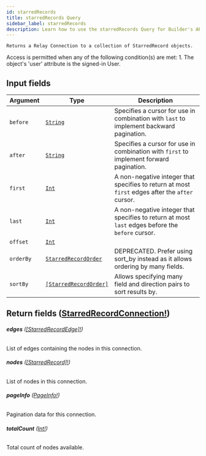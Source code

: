 ```yaml
---
id: starredRecords
title: starredRecords Query
sidebar_label: starredRecords
description: Learn how to use the starredRecords Query for Builder's API.
---
```


    Returns a Relay Connection to a collection of StarredRecord objects.

Access is permitted when any of the following condition(s) are met: 1. The object's 'user' attribute is the signed-in User.

## Input fields

| Argument  | Type                                                                     | Description                                                                                      |
| --------- | ------------------------------------------------------------------------ | ------------------------------------------------------------------------------------------------ |
| `before`  | [`String`](/self-managed/composer/builder/api/schema/scalar/String.mdx)                                 | Specifies a cursor for use in combination with `last` to implement backward pagination.          |
| `after`   | [`String`](/self-managed/composer/builder/api/schema/scalar/String.mdx)                                 | Specifies a cursor for use in combination with `first` to implement forward pagination.          |
| `first`   | [`Int`](/self-managed/composer/builder/api/schema/scalar/Int.mdx)                                       | A non-negative integer that specifies to return at most `first` edges after the `after` cursor.  |
| `last`    | [`Int`](/self-managed/composer/builder/api/schema/scalar/Int.mdx)                                       | A non-negative integer that specifies to return at most `last` edges before the `before` cursor. |
| `offset`  | [`Int`](/self-managed/composer/builder/api/schema/scalar/Int.mdx)                                       |                                                                                                  |
| `orderBy` | [`StarredRecordOrder`](/self-managed/composer/builder/api/schema/input_object/StarredRecordOrder.mdx)   | DEPRECATED. Prefer using sort_by instead as it allows ordering by many fields.                   |
| `sortBy`  | [`[StarredRecordOrder]`](/self-managed/composer/builder/api/schema/input_object/StarredRecordOrder.mdx) | Allows specifying many field and direction pairs to sort results by.                             |

## Return fields ([StarredRecordConnection!](/self-managed/composer/builder/api/schema/object/StarredRecordConnection.mdx))

###### <b>edges</b> ([[StarredRecordEdge]!](/self-managed/composer/builder/api/schema/object/StarredRecordEdge.mdx))

List of edges containing the nodes in this connection.

###### <b>nodes</b> ([[StarredRecord]!](/self-managed/composer/builder/api/schema/object/StarredRecord.mdx))

List of nodes in this connection.

###### <b>pageInfo</b> ([PageInfo!](/self-managed/composer/builder/api/schema/object/PageInfo.mdx))

Pagination data for this connection.

###### <b>totalCount</b> ([Int!](/self-managed/composer/builder/api/schema/scalar/Int.mdx))

Total count of nodes available.
